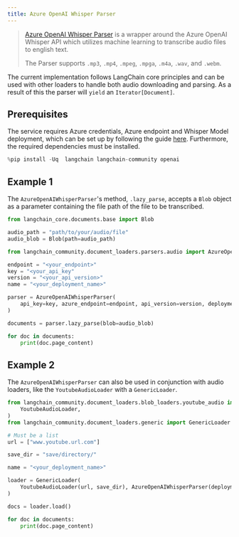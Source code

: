 ```yaml
---
title: Azure OpenAI Whisper Parser
---
```


>[Azure OpenAI Whisper Parser](https://learn.microsoft.com/en-us/azure/ai-services/speech-service/whisper-overview) is a wrapper around the Azure OpenAI Whisper API which utilizes machine learning to transcribe audio files to english text.
>
>The Parser supports `.mp3`, `.mp4`, `.mpeg`, `.mpga`, `.m4a`, `.wav`, and `.webm`.

The current implementation follows LangChain core principles and can be used with other loaders to handle both audio downloading and parsing. As a result of this the parser will `yield` an `Iterator[Document]`.

## Prerequisites

The service requires Azure credentials, Azure endpoint and Whisper Model deployment, which can be set up by following the guide [here](https://learn.microsoft.com/en-us/azure/ai-services/openai/whisper-quickstart?tabs=command-line%2Cpython-new%2Cjavascript&pivots=programming-language-python). Furthermore, the required dependencies must be installed.

```python
%pip install -Uq  langchain langchain-community openai
```

## Example 1

The `AzureOpenAIWhisperParser`'s method, `.lazy_parse`, accepts a `Blob` object as a parameter containing the file path of the file to be transcribed.

```python
from langchain_core.documents.base import Blob

audio_path = "path/to/your/audio/file"
audio_blob = Blob(path=audio_path)
```

```python
from langchain_community.document_loaders.parsers.audio import AzureOpenAIWhisperParser

endpoint = "<your_endpoint>"
key = "<your_api_key"
version = "<your_api_version>"
name = "<your_deployment_name>"

parser = AzureOpenAIWhisperParser(
    api_key=key, azure_endpoint=endpoint, api_version=version, deployment_name=name
)
```

```python
documents = parser.lazy_parse(blob=audio_blob)
```

```python
for doc in documents:
    print(doc.page_content)
```

## Example 2

The `AzureOpenAIWhisperParser` can also be used in conjunction with audio loaders, like the `YoutubeAudioLoader` with a `GenericLoader`.

```python
from langchain_community.document_loaders.blob_loaders.youtube_audio import (
    YoutubeAudioLoader,
)
from langchain_community.document_loaders.generic import GenericLoader
```

```python
# Must be a list
url = ["www.youtube.url.com"]

save_dir = "save/directory/"
```

```python
name = "<your_deployment_name>"

loader = GenericLoader(
    YoutubeAudioLoader(url, save_dir), AzureOpenAIWhisperParser(deployment_name=name)
)

docs = loader.load()
```

```python
for doc in documents:
    print(doc.page_content)
```
